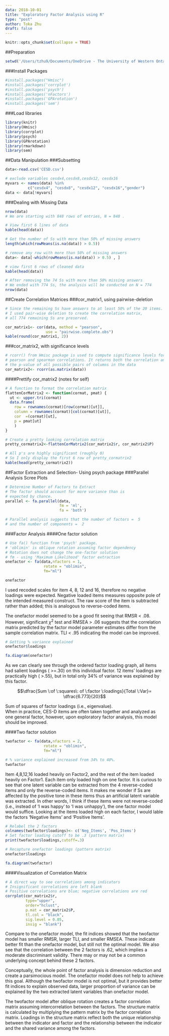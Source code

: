 ```yaml
---
data: 2018-10-01
title: "Exploratory Factor Analysis using R"
type: "post"
author: Toka Zhu
draft: false
---
```

```r
knitr::opts_chunk$set(collapse = TRUE)
```

##Preparation
```r
setwd('/Users/tzhu9/Documents/OneDrive - The University of Western Ontario/Blogdown/tokaalmighty91.github.io/content/post')
```
###Install Packages
```r
#install.packages("Hmisc")
#install.packages('corrplot')
#install.packages('psych')
#install.packages('nFactors')
#install.packages('GPArotation')
#install.packages('sem')
```
###Load libraries
```r
library(knitr)
library(Hmisc)
library(corrplot)
library(psych)
library(GPArotation)
library(rmarkdown)
library(sem)
```

##Data Manipulation
###Subsetting 
```r
data<-read.csv('CESD.csv')

# exclude variables cesdx4,cesdx8,cesdx12, cesdx16
myvars <- names(data) %in% 
          c("cesdx4", "cesdx8", "cesdx12", "cesdx16","gender") 
data <- data[!myvars]
```

###Dealing with Missing Data
```r
nrow(data)
# We are starting with 848 rows of entries, N = 848 .
```
```r
# View first 6 lines of data
kable(head(data))
```

```r
# Get the number of Ss with more than 50% of missing answers
length(which(rowMeans(is.na(data)) > 0.5))
```

```r
# remove any row with more than 50% of missing answers
data<- data[-which(rowMeans(is.na(data)) > 0.5) , ] 

# view first 6 rows of cleaned data
kable(head(data))
```

```r
# After removing the 74 Ss with more than 50% missing answers
# We ended with 774 Ss, the analysis will be conducted on N = 774
nrow(data)
```

##Create Correlation Matrices
###cor_matrix1, using pairwise-deletion 
```r
# Since the remaining Ss have answers to at least 50% of the 20 items.
# I used pair-wise deletion to create the correlation matrix,
# all 774 remaining Ss are preserved. 

cor_matrix1<- cor(data, method = "pearson", 
                  use = "pairwise.complete.obs")
kable(round(cor_matrix1, 2))
```

###cor_matrix2, with significance levels
```r
# rcorr() from Hmisc package is used to compute significance levels for
# pearson and spearman correlations. It returns both the correlation and
# the p-value of all possible pairs of columns in the data
cor_matrix2<- rcorr(as.matrix(data))
```

####Prettify cor_matrix2 (notes for self)
```r
# A function to format the correlation matrix
flattenCorMatrix2 <- function(cormat, pmat) {
  ut <- upper.tri(cormat)
  data.frame(
    row = rownames(cormat)[row(cormat)[ut]],
    column = rownames(cormat)[col(cormat)[ut]],
    cor  =(cormat)[ut],
    p = pmat[ut]
    )
}

# Create a pretty looking correlation matrix
pretty_cormatrix2<-flattenCorMatrix2(cor_matrix2$r, cor_matrix2$P)

# All p's are highly significant (roughly 0)
# So I only display the first 6 row of pretty_cormatrix2
kable(head(pretty_cormatrix2))
```

##Factor Extraction and Selection- Using psych package
###Parallel Analysis Scree Plots
```r
# Determine Number of Factors to Extract
# The factor should account for more variance than is 
# expected by chance.
parallel <- fa.parallel(data, 
                        fm = 'ml', 
                        fa = 'both')

# Parallel analysis suggests that the number of factors =  5  
# and the number of components =  2
```

###Factor Analysis
####One factor solution
```r
# Use fa() function from 'psych' package. 
# 'oblimin' is oblique rotation assuming factor dependency
# Rotation does not change the one-factor solution
# fm - using 'Maximum Likelihood' factor extraction
onefactor <- fa(data,nfactors = 1,
                 rotate = "oblimin",
                 fm="ml")

onefactor
```

I used recoded scales for item 4, 8, 12 and 16,
therefore no negative loadings were expected.
Negative loaded items measures opposite pole of the intended
measured construct. The raw score of the item is subtracted rather
than added; this is analogous to reverse-coded items.

The onefactor model seemed to be a good fit seeing that RMSR < .08.
However, significant $\chi^2$ test and RMSEA > .06 suggests that
the correlation matrix predicted by the factor model parameter
estimates differ from the sample correlation matrix.
TLI < .95 indicating the model can be improved.

```r
# Getting % variance explained
onefactor$loadings
```

```r
fa.diagram(onefactor)
```

As we can clearly see through the ordered factor loading graph,
all items had salient loadings ( >=.30) on this individual factor.
12 items' loadings are practically high ( >.55), but in total
only 34% of variance was explained by this factor. 


$$\dfrac{Sum \:of \:squares\: of \:factor \:loadings}{Total \:Var}= \dfrac{6.773}{20}$$

Sum of squares of factor loadings (i.e., eigenvalue). <br>
When in practice, CES-D items are often taken together and analyzed
as one general factor, however, upon exploratory factor analysis,
this model should be improved.

####Two factor solution
```r
twofactor <- fa(data,nfactors = 2,
                 rotate = "oblimin",
                 fm="ml")

# % variance explained increased from 34% to 40%.
twofactor
```

Item 4,8,12,16 loaded heavily on Factor2, and the rest of the item
loaded heavily on Factor1. Each item only loaded high on one factor. 
It is curious to see that one latent variable can be extracted from the 4 reverse-coded items and only the reverse-coded items. It makes me wonder if Ss are affected by the positive tone in these items thus an artificial latent variable was extracted. In other words, I think if these items were not reverse-coded (i.e., instead of 'I was happy' to 'I was unhappy'), the one factor model would suffice. Looking at the items loaded high on each factor, I would lable the factors 'Negative Items' and 'Positive Items'.

```r
# Relabel the 2 factors
colnames(twofactor$loadings)<- c('Neg_Items', 'Pos_Items')
# Set factor loading cutoff to be .3 (pattern matrix)
print(twofactor$loadings,cutoff=.3)
```
```r
# Recapture onefactor loadings (pattern matrix)
onefactor$loadings
```

```r
fa.diagram(twofactor)
```

####Visualization of Correlation Matrix
```r
# A direct way to see correlations among indicators
# Insignificant correlations are left blank
# Positive correlations are blue; negative correlations are red
corrplot(cor_matrix2$r, 
         type="upper", 
         order="hclust", 
         p.mat = cor_matrix2$P, 
         tl.col = "black", 
         sig.level = 0.05, 
         insig = "blank")
```

Compare to the onefactor model, the fit indices showed that the
twofactor model has smaller RMSR, larger TLI, and smaller RMSEA.
These indicate better fit than the onefactor model, but still not
the optimal model. We also see that the correlation between the 2 factors is .62, which implies a moderate discriminant validity. There may or may not be a common underlying concept behind these 2 factors.


Conceptually, the whole point of factor analysis is dimension
reduction and create a parsimocious model. The onefactor model does not help to achieve this goal. Although the twofactor model is not optimal, but it provides better fit indices to explain observed data, larger proportion of variance can be explained by the two extracted latent variables than onefactor model.


The twofactor model after oblique rotation creates a factor correlation matrix assuming intercorrelation between the factors. The structure matrix is calculated by multiplying the pattern matrix by the factor correlation matrix. Loadings in the structure matrix reflect both the unique relationship between the indicator and factor and the relationship between the indicator and the shared variance among the factors.


